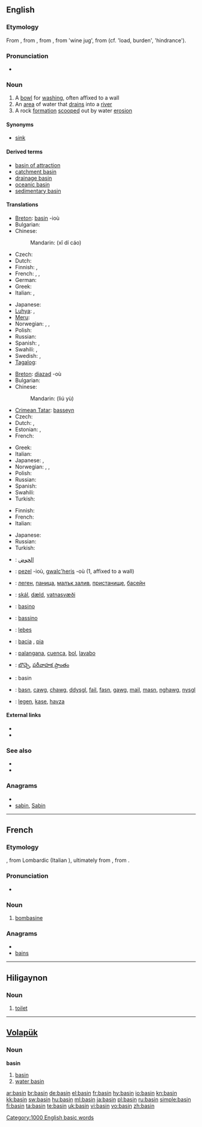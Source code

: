==English==

===Etymology===
From {{etyl|enm}} {{term|basin|lang=enm}}, from {{etyl|fro}} {{term|bacin}}, from {{etyl|ML.}} {{term|baccinum}}, from {{etyl|LL.}} {{term|bacca}} 'wine jug', from {{etyl|cel-gau}} (cf. {{etyl|cym}} {{term|baich}} 'load, burden', {{etyl|ga}} {{term|bac}} 'hindrance').

===Pronunciation===
* {{audio|en-us-basin.ogg|Audio (US)}}
*: {{rhymes|eɪsən}}

===Noun===
{{en-noun}}

# A [[bowl]] for [[washing]], often affixed to a wall
# An [[area]] of water that [[drain]]s into a [[river]]
# A rock [[formation]] [[scoop]]ed out by water [[erosion]]

====Synonyms====
* {{sense|bowl}} [[sink]]

====Derived terms====
* [[basin of attraction]]
* [[catchment basin]]
* [[drainage basin]]
* [[oceanic basin]]
* [[sedimentary basin]]

====Translations====
{{trans-top|bowl for washing, often affixed to a wall}}
* [[Breton]]: [[#Breton|basin]] {{f}} -ioù
* Bulgarian: {{t|bg|умивалник}}
* Chinese:
*: Mandarin: {{zh-ts|洗滌槽|洗涤槽}} (xǐ dí cáo)
* Czech: {{t-|cs|umyvadlo|n}}
* Dutch: {{t+|nl|bassin|n}}
* Finnish: {{t+|fi|amme}}, {{t-|fi|pesuallas}}
* French: {{t+|fr|cuvette|f}}, {{t+|fr|bassine|f}}, {{t+|fr|lavabo|m}}
* German: {{t+|de|Becken|n}}
* Greek: {{t+|el|νιπτήρας|m}}
* Italian: {{t|it|lavandino|m}},  {{t|it|lavabo|m}}
{{trans-mid}}
* Japanese: {{t-|ja|たらい|tr=tarai}}
* [[Luhya]]: {{tø|luy|ekarai}},  {{tø|luy|ebeseni}}
* [[Meru]]: {{tø|mer|karai}}
* Norwegian: {{t|no|servant|m}}, {{t|no|vaskekum|m}}, {{t|no|balje|m}}
* Polish: {{t+|pl|umywalka|f}}
* Russian: {{t+|ru|таз}}
* Spanish: {{t-|es|pileta|f}}, {{t-|es|lavamanos|m}}
* Swahili: {{t+|sw|karai|xs=Swahili}},  {{t+|sw|beseni|xs=Swahili}}
* Swedish: {{t|sv|tvättfat|n}}, {{t+|sv|handfat|n}}
* [[Tagalog]]: {{t|tl|palanggana|n|xs=Tagalog}}
{{trans-bottom}}

{{trans-top|area of water that drains into a river}}
* [[Breton]]: [[diazad]] {{m}} -où
* Bulgarian: {{t|bg|басейн}}
* Chinese:
*: Mandarin: {{zh-ts|流域|流域}} (liú yù)
* [[Crimean Tatar]]: [[basseyn]]
* Czech: {{t|cs|povodí|n}}
* Dutch: {{t+|nl|stroomgebied|n}}, {{t+|nl|bekken|n}}
* Estonian: {{t|et|valgla}},  {{t|et|valgala}}
* French: {{t+|fr|bassin|m}}
{{trans-mid}}
* Greek: {{t+|el|λεκάνη απορροής|f}}
* Italian: {{t|it|bacino|m}}
* Japanese: {{t|ja|盆地|tr=bonchi}}, {{t|ja|流域|tr=ryūiki}}
* Norwegian: {{t|no|vann|n}}, {{t|no|innsjø|n}}, {{t|no|basseng|n}}
* Polish: {{t+|pl|basen|m}}
* Russian: {{t+|ru|бассейн}}
* Spanish: {{t-|es|cuenca|f}}
* Swahili: {{t+|sw|beseni|xs=Swahili}}
* Turkish: {{t+|tr|havza}}
{{trans-bottom}}

{{trans-top|rock formation scooped out by water erosion}}
* Finnish: {{t+|fi|syvänne}}
* French: {{t+|fr|bassin|m}}
* Italian: {{t-|it|conca}}
{{trans-mid}}
* Japanese: {{t|ja|入り江|tr=irie}}
* Russian: {{t+|ru|бассейн}}
* Turkish: {{t+|tr|koy}}
{{trans-bottom}}

{{checktrans-top}}
* {{ttbc|Arabic}}: [[الحوض]]
* {{ttbc|Breton}}: [[pezel]] {{f}} -ioù, [[gwalc'heris]] {{m}} -où (1, affixed to a wall)
* {{ttbc|Bulgarian}}: [[леген]], [[паница]], [[малък залив]], [[пристанище]], [[басейн]]
* {{ttbc|Icelandic}}: [[skál]], [[dæld]], [[vatnasvæði]]
* {{ttbc|Ido}}: [[basino]]
* {{ttbc|Interlingua}}: [[bassino]]
{{trans-mid}}
* {{ttbc|Latin}}: [[lebes]]
* {{ttbc|Portuguese}}: [[bacia]] {{f}}, [[pia]] {{f}}
* {{ttbc|Spanish}}: [[palangana]], [[cuenca]], [[bol]], [[lavabo]]
* {{ttbc|Telugu}}: [[బొచ్చె]], [[పరీవాహక ప్రాంతం]]
* {{ttbc|Volapük}}: basin
* {{ttbc|Welsh}}: [[basn]], [[cawg]], [[chawg]], [[ddysgl]], [[fail]], [[fasn]], [[gawg]], [[mail]], [[masn]], [[nghawg]], [[nysgl]]
* {{ttbc|Turkish}}: [[legen]], [[kase]], [[havza]]
{{trans-bottom}}

====External links====
* {{R:Webster 1913}}
* {{R:Century 1911}}

===See also===
* {{pedialite}}
* {{Wikisource1911Enc Citation|Basin}}

===Anagrams===
* {{alphagram|abins}}
* [[sabin#English|sabin]], [[Sabin#English|Sabin]]

[[Category:1000 English basic words]]

----

==French==

===Etymology===
{{etyl|fro|fr}} {{term|bombasin}}, from Lombardic {{term|bombasina}} (Italian {{term|bambagino}}), ultimately from {{etyl|ML.|fr}} {{term|bambax}}, from {{etyl|grc|fr}} {{term|πάμϐαξ||cotton|lang=grc}}.

===Pronunciation===
* {{IPA|/bazε̃/|lang=fr}}

===Noun===
{{fr-noun|m}}

# {{context|textiles|historical}} [[bombasine]]

===Anagrams===
* {{alphagram|abins}}
* [[bains#French|bains]]

----

==Hiligaynon==

===Noun===
{{hil-noun|basín}}

# [[toilet]]

----

==[[Volapük]]==

===Noun===
'''basin'''

# [[basin]]
# [[water basin]]

[[ar:basin]]
[[br:basin]]
[[de:basin]]
[[el:basin]]
[[fr:basin]]
[[hy:basin]]
[[io:basin]]
[[kn:basin]]
[[kk:basin]]
[[sw:basin]]
[[hu:basin]]
[[ml:basin]]
[[ja:basin]]
[[pl:basin]]
[[ru:basin]]
[[simple:basin]]
[[fi:basin]]
[[ta:basin]]
[[te:basin]]
[[uk:basin]]
[[vi:basin]]
[[vo:basin]]
[[zh:basin]]